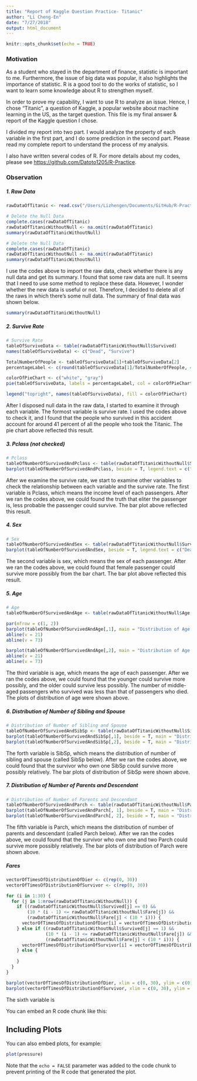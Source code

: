 ```yaml
---
title: "Report of Kaggle Question Practice- Titanic"
author: "Li Cheng-En"
date: "7/27/2018"
output: html_document
---
```


```r
knitr::opts_chunk$set(echo = TRUE)
```

### Motivation

As a student who stayed in the department of finance, statistic is important to me. Furthermore, the issue of big data was popular, it also highlights the importance of statistic. R is a good tool to do the works of statistic, so I want to learn some knowledge about R to strengthen myself.

In order to prove my capability, I want to use R to analyze an issue. Hence, I chose "Titanic", a question of Kaggle, a popular website about machine learning in the US, as the target question. This file is my final answer & report of the Kaggle question I chose.

I divided my report into two part. I would analyze the property of each variable in the first part, and I do some prediction in the second part. Please read my complete report to understand the process of my analysis.

I also have written several codes of R. For more details about my codes, please see <https://github.com/Datoto1205/R-Practice>.

### Observation
##### 1. Raw Data

```r
rawDataOfTitanic <- read.csv("/Users/Lizhengen/Documents/GitHub/R-Practice/Data of Titanic/train.csv")

# Delete the Null Data
complete.cases(rawDataOfTitanic)
rawDataOfTitanicWithoutNull <- na.omit(rawDataOfTitanic)
summary(rawDataOfTitanicWithoutNull)

# Delete the Null Data
complete.cases(rawDataOfTitanic)
rawDataOfTitanicWithoutNull <- na.omit(rawDataOfTitanic)
summary(rawDataOfTitanicWithoutNull)
```

I use the codes above to import the raw data, check whether there is any null data and get its summary. I found that some raw data are null. It seems that I need to use some method to replace these data. However, I wonder whether the new data is useful or not. Therefore, I decided to delete all of the raws in which there's some null data. The summary of final data was shown below.

```r
summary(rawDataOfTitanicWithoutNull)
```


##### 2. Survive Rate

```r
# Survive Rate
tableOfSurviveData <- table(rawDataOfTitanicWithoutNull$Survived)
names(tableOfSurviveData) <- c("Dead", "Survive")

TotalNumberOfPeople <- tableOfSurviveData[1]+tableOfSurviveData[2]
percentageLabel <- c(round(tableOfSurviveData[1]/TotalNumberOfPeople, 4), round(tableOfSurviveData[2]/TotalNumberOfPeople, 4))

colorOfPieChart <- c("white", "gray")
pie(tableOfSurviveData, labels = percentageLabel, col = colorOfPieChart, main = "Total Survived Rate", radius = 0.8)

legend("topright", names(tableOfSurviveData), fill = colorOfPieChart)

```

After I disposed null data in the raw data, I started to examine it through each variable. The formost variable is survive rate. I used the codes above to check it, and I found that the people who survived in this accident account for around 41 percent of all the people who took the Titanic. The pie chart above reflected this result.

##### 3. Pclass (not checked)

```r
# Pclass
tableOfNumberOfSurvivedAndPclass <- table(rawDataOfTitanicWithoutNull$Survived, rawDataOfTitanicWithoutNull$Pclass)
barplot(tableOfNumberOfSurvivedAndPclass, beside = T, legend.text = c("Dead", "Survive"), xlab = "Pclass", ylab = "Number of people")
```

After we examine the survive rate, we start to examine other variables to check the relationship between each variable and the survive rate. The first variable is Pclass, which means the income level of each passengers. After we ran the codes above, we could found the truth that eliter the passenger is, less probable the passenger could survive. The bar plot above reflected this result.

##### 4. Sex

```r
# Sex
tableOfNumberOfSurvivedAndSex <- table(rawDataOfTitanicWithoutNull$Survived, rawDataOfTitanicWithoutNull$Sex)
barplot(tableOfNumberOfSurvivedAndSex, beside = T, legend.text = c("Dead", "Survive"), xlab = "Sex", ylab = "Number of people")
```

The second variable is sex, which means the sex of each passenger. After we ran the codes above, we could found that female passenger could survive more possibly from the bar chart. The bar plot above reflected this result.

##### 5. Age

```r
# Age
tableOfNumberOfSurvivedAndAge <- table(rawDataOfTitanicWithoutNull$Age, rawDataOfTitanicWithoutNull$Survived)

par(mfrow = c(1, 2))
barplot(tableOfNumberOfSurvivedAndAge[,1], main = "Distribution of Age of Dier", xlab = "Age", ylab = "Number of People", ylim = c(0, 20))
abline(v = 21)
abline(v = 73)

barplot(tableOfNumberOfSurvivedAndAge[,2], main = "Distribution of Age of Survivor", xlab = "Age", ylab = "Number of People", ylim = c(0, 20))
abline(v = 21)
abline(v = 73)
```

The third variable is age, which means the age of each passenger. After we ran the codes above, we could found that the younger could survive more possibly, and the older could survive less possibly. The number of middle-aged passengers who survived was less than that of passengers who died. The plots of distribution of age were shown above.

##### 6. Distribution of Number of Sibling and Spouse

```r
# Distribution of Number of Sibling and Spouse
tableOfNumberOfSurvivedAndSibSp <- table(rawDataOfTitanicWithoutNull$SibSp, rawDataOfTitanicWithoutNull$Survived)
barplot(tableOfNumberOfSurvivedAndSibSp[,1], beside = T, main = "Distribution of SibSp of Diers", ylim = c(0, 310), xlab = "Number of Sibling and Spouse", ylab = "Number of People")
barplot(tableOfNumberOfSurvivedAndSibSp[,2], beside = T, main = "Distribution of SibSp of Survivors", ylim = c(0, 310), xlab = "Number of sibling and spouse", ylab = "Number of People")
```

The forth variable is SibSp, which means the distribution of number of sibling and spouse (called SibSp below). After we ran the codes above, we could found that the survivor who own one SibSp could survive more possibly relatively. The bar plots of distribution of SibSp were shown above.

##### 7. Distribution of Number of Parents and Descendant

```r
# Distribution of Number of Parents and Descendant
tableOfNumberOfSurvivedAndParch <- table(rawDataOfTitanicWithoutNull$Parch, rawDataOfTitanicWithoutNull$Survived)
barplot(tableOfNumberOfSurvivedAndParch[, 1], beside = T, main = "Distribution of Parch of Diers", ylim = c(0, 350), xlab = "Number of Parents and Descendant", ylab = "Number of People")
barplot(tableOfNumberOfSurvivedAndParch[, 2], beside = T, main = "Distribution of Parch of Survivors", ylim = c(0, 350), xlab = "Number of Parents and Descendant", ylab = "Number of People")
```

The fifth variable is Parch, which means the distribution of number of parents and descendant (called Parch below). After we ran the codes above, we could found that the survivor who own one and two Parch could survive more possibly relatively. The bar plots of distribution of Parch were shown above.

##### Fares

```r
vectorOfTimesOfDistributionOfDier <- c(rep(0, 30))
vectorOfTimesOfDistributionOfSurvivor <- c(rep(0, 30))

for (i in 1:30) {
  for (j in 1:nrow(rawDataOfTitanicWithoutNull)) {
    if ((rawDataOfTitanicWithoutNull$Survived[j] == 0) &&
        (10 * (i - 1) <= rawDataOfTitanicWithoutNull$Fare[j]) &&
        (rawDataOfTitanicWithoutNull$Fare[j] < (10 * i))) {
      vectorOfTimesOfDistributionOfDier[i] = vectorOfTimesOfDistributionOfDier[i] + 1
    } else if ((rawDataOfTitanicWithoutNull$Survived[j] == 1) &&
               (10 * (i - 1) <= rawDataOfTitanicWithoutNull$Fare[j]) &&
               (rawDataOfTitanicWithoutNull$Fare[j] < (10 * i))) {
      vectorOfTimesOfDistributionOfSurvivor[i] = vectorOfTimesOfDistributionOfSurvivor[i] + 1
    } else {
      
    }
  }
}

barplot(vectorOfTimesOfDistributionOfDier, xlim = c(0, 30), ylim = c(0, 200), main = "Distribution of Fares Dier Spent", xlab = "Amount of Fares", ylab = "Number of People")
barplot(vectorOfTimesOfDistributionOfSurvivor, xlim = c(0, 30), ylim = c(0, 200), main = "Distribution of Fares Survivors Spent", xlab = "Amount of Fares", ylab = "Number of People")
```

The sixth variable is 










You can embed an R code chunk like this:



## Including Plots

You can also embed plots, for example:

```r
plot(pressure)
```

Note that the `echo = FALSE` parameter was added to the code chunk to prevent printing of the R code that generated the plot.
